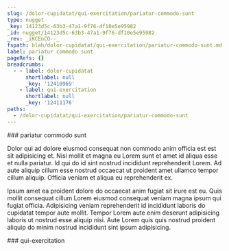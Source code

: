```yaml
---
slug: /dolor-cupidatat/qui-exercitation/pariatur-commodo-sunt
type: nugget
_key: 14123d5c-63b3-47a1-9f76-df10e5e95982
_id: nugget/14123d5c-63b3-47a1-9f76-df10e5e95982
_rev: _iKCEnCO--_
fspath: blah/dolor-cupidatat/qui-exercitation/pariatur-commodo-sunt.md
label: pariatur commodo sunt
pageRefs: {}
breadcrumbs:
  - - label: dolor-cupidatat
      shortlabel: null
      _key: '12410969'
    - label: qui-exercitation
      shortlabel: null
      _key: '12411176'
paths:
  - /dolor-cupidatat/qui-exercitation/pariatur-commodo-sunt
---
```


<NuggetArea>
<Nugget slug="/dolor-cupidatat/qui-exercitation/pariatur-commodo-sunt" type="nugget" _key="14123d5c-63b3-47a1-9f76-df10e5e95982" _id="nugget/14123d5c-63b3-47a1-9f76-df10e5e95982" _rev="_iKCEnCO--_" fspath="blah/dolor-cupidatat/qui-exercitation/pariatur-commodo-sunt.md" label="pariatur commodo sunt" paths="/dolor-cupidatat/qui-exercitation/pariatur-commodo-sunt">
<NuggetBody>
### pariatur commodo sunt

Dolor qui ad dolore eiusmod consequat non commodo anim officia est est sit adipisicing et. Nisi mollit et magna eu Lorem sunt et amet id aliqua esse et nulla pariatur. Id qui do id sint nostrud incididunt reprehenderit Lorem. Ad aute aliquip cillum esse nostrud occaecat ut proident amet ullamco tempor cillum aliquip. Officia veniam et aliqua eu reprehenderit ex.

Ipsum amet ea proident dolore do occaecat anim fugiat sit irure est eu. Quis mollit consequat cillum Lorem eiusmod consequat veniam magna ipsum qui fugiat officia. Adipisicing veniam reprehenderit id incididunt laboris do cupidatat tempor aute mollit. Tempor Lorem aute enim deserunt adipisicing laboris ut nostrud esse aliquip nisi. Aute Lorem quis quis nostrud proident aliquip do minim nostrud incididunt sint ipsum adipisicing.

</NuggetBody>
<Breadcrumbs>
<Crumbs>
<Crumb _key="12410969" label="dolor-cupidatat" /><Crumb _key="12411176" label="qui-exercitation" />
</Crumbs>
</Breadcrumbs>
</Nugget>

<NuggetsInbound>
</NuggetsInbound>
<NuggetsOutbound>
</NuggetsOutbound>
</NuggetArea>
<PassagesInbound>
<Passage direction="inbound" type="passage" _key="12411176" _id="passage/12411176" _rev="_iKCEnBW--_" label="qui-exercitation" passage="qui-exercitation" fspath="blah/dolor-cupidatat/qui-exercitation" paths="/dolor-cupidatat/qui-exercitation" slug="/dolor-cupidatat/qui-exercitation">
<NuggetBody>
### qui-exercitation

</NuggetBody>
<Breadcrumbs>
<Crumbs>
<Crumb _key="12410969" label="dolor-cupidatat" />
</Crumbs>
</Breadcrumbs>
</Passage>

</PassagesInbound>
<PassagesOutbound>
</PassagesOutbound>